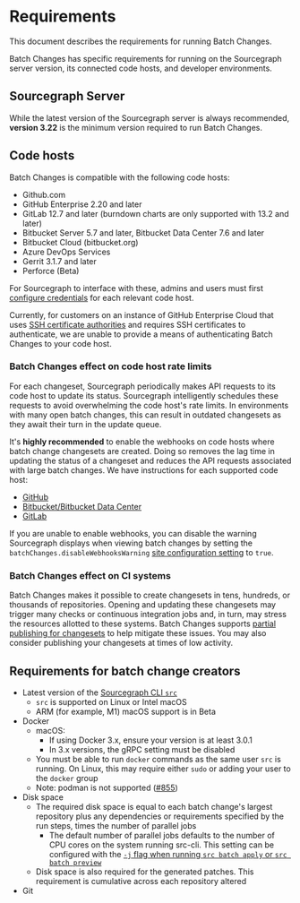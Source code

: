 # Requirements

<p className="subtitle">This document describes the requirements for running Batch Changes.</p>

Batch Changes has specific requirements for running on the Sourcegraph server version, its connected code hosts, and developer environments.

## Sourcegraph Server

While the latest version of the Sourcegraph server is always recommended, **version 3.22** is the minimum version required to run Batch Changes.

## Code hosts

Batch Changes is compatible with the following code hosts:

* Github.com
* GitHub Enterprise 2.20 and later
* GitLab 12.7 and later (burndown charts are only supported with 13.2 and later)
* Bitbucket Server 5.7 and later, Bitbucket Data Center 7.6 and later
* Bitbucket Cloud (bitbucket.org)
* Azure DevOps Services
* Gerrit 3.1.7 and later
* Perforce (Beta)

For Sourcegraph to interface with these, admins and users must first [configure credentials](/batch_changes/how-tos/configuring_credentials) for each relevant code host.

<Callout type="warning">Currently, for customers on an instance of GitHub Enterprise Cloud that uses [SSH certificate authorities](https://docs.github.com/en/enterprise-cloud@latest/organizations/managing-git-access-to-your-organizations-repositories/about-ssh-certificate-authorities) and requires SSH certificates to authenticate, we are unable to provide a means of authenticating Batch Changes to your code host.</Callout>

### Batch Changes effect on code host rate limits

For each changeset, Sourcegraph periodically makes API requests to its code host to update its status. Sourcegraph intelligently schedules these requests to avoid overwhelming the code host's rate limits. In environments with many open batch changes, this can result in outdated changesets as they await their turn in the update queue.

It's **highly recommended** to enable the webhooks on code hosts where batch change changesets are created. Doing so removes the lag time in updating the status of a changeset and reduces the API requests associated with large batch changes. We have instructions for each supported code host:

* [GitHub](/admin/code_hosts/github#webhooks)
* [Bitbucket/Bitbucket Data Center](/admin/code_hosts/bitbucket_server#webhooks)
* [GitLab](/admin/code_hosts/gitlab#webhooks)

If you are unable to enable webhooks, you can disable the warning Sourcegraph displays when viewing batch changes by setting the `batchChanges.disableWebhooksWarning` [site configuration setting](/admin/config/site_config) to `true`.

### Batch Changes effect on CI systems

Batch Changes makes it possible to create changesets in tens, hundreds, or thousands of repositories. Opening and updating these changesets may trigger many checks or continuous integration jobs and, in turn, may stress the resources allotted to these systems. Batch Changes supports [partial publishing for changesets](/batch_changes/how-tos/publishing_changesets#publishing-a-subset-of-changesets) to help mitigate these issues. You may also consider publishing your changesets at times of low activity.

## Requirements for batch change creators

* Latest version of the [Sourcegraph CLI `src`](/cli/)
  * `src` is supported on Linux or Intel macOS
  * ARM (for example, M1) macOS support is in Beta
* Docker
  * macOS:
      * If using Docker 3.x, ensure your version is at least 3.0.1
      * In 3.x versions, the gRPC setting must be disabled
  * You must be able to run `docker` commands as the same user `src` is running. On Linux, this may require either `sudo` or adding your user to the `docker` group
  * Note: podman is not supported ([#855](https://github.com/sourcegraph/src-cli/issues/855))
* Disk space
  * The required disk space is equal to each batch change's largest repository plus any dependencies or requirements specified by the run steps, times the number of parallel jobs
      * The default number of parallel jobs defaults to the number of CPU cores on the system running src-cli. This setting can be configured with the [`-j` flag when running `src batch apply` or `src batch preview`](/cli/references/batch/apply)
  * Disk space is also required for the generated patches. This requirement is cumulative across each repository altered
* Git
